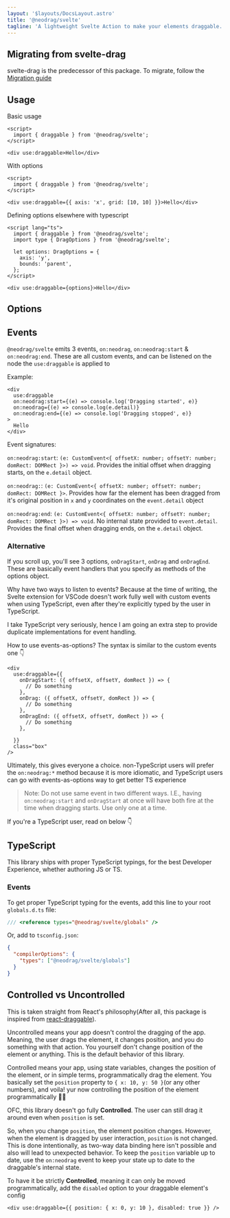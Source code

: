 ```yaml
---
layout: '$layouts/DocsLayout.astro'
title: '@neodrag/svelte'
tagline: 'A lightweight Svelte Action to make your elements draggable.'
---
```




## Migrating from svelte-drag

svelte-drag is the predecessor of this package. To migrate, follow the [Migration guide](migrating/svelte-drag)

## Usage

Basic usage

```svelte
<script>
  import { draggable } from '@neodrag/svelte';
</script>

<div use:draggable>Hello</div>
```

With options

```svelte
<script>
  import { draggable } from '@neodrag/svelte';
</script>

<div use:draggable={{ axis: 'x', grid: [10, 10] }}>Hello</div>
```

Defining options elsewhere with typescript

```svelte
<script lang="ts">
  import { draggable } from '@neodrag/svelte';
  import type { DragOptions } from '@neodrag/svelte';

  let options: DragOptions = {
    axis: 'y',
    bounds: 'parent',
  };
</script>

<div use:draggable={options}>Hello</div>
```

## Options

<Options />

## Events

`@neodrag/svelte` emits 3 events, `on:neodrag`, `on:neodrag:start` & `on:neodrag:end`. These are all custom events, and can be listened on the node the `use:draggable` is applied to

Example:

```svelte
<div
  use:draggable
  on:neodrag:start={(e) => console.log('Dragging started', e)}
  on:neodrag={(e) => console.log(e.detail)}
  on:neodrag:end={(e) => console.log('Dragging stopped', e)}
>
  Hello
</div>
```

Event signatures:

`on:neodrag:start`: `(e: CustomEvent<{ offsetX: number; offsetY: number; domRect: DOMRect }>) => void`. Provides the initial offset when dragging starts, on the `e.detail` object.

`on:neodrag:`: `(e: CustomEvent<{ offsetX: number; offsetY: number; domRect: DOMRect }>`. Provides how far the element has been dragged from it's original position in `x` and `y` coordinates on the `event.detail` object

`on:neodrag:end`: `(e: CustomEvent<{ offsetX: number; offsetY: number; domRect: DOMRect }>) => void`. No internal state provided to `event.detail`. Provides the final offset when dragging ends, on the `e.detail` object.

### Alternative

If you scroll up, you'll see 3 options, `onDragStart`, `onDrag` and `onDragEnd`. These are basically event handlers that you specify as methods of the options object.

Why have two ways to listen to events? Because at the time of writing, the Svelte extension for VSCode doesn't work fully well with custom events when using TypeScript, even after they're explicitly typed by the user in TypeScript.

I take TypeScript very seriously, hence I am going an extra step to provide duplicate implementations for event handling.

How to use events-as-options? The syntax is similar to the custom events one 👇

```svelte
<div
  use:draggable={{
    onDragStart: ({ offsetX, offsetY, domRect }) => {
      // Do something
    },
    onDrag: ({ offsetX, offsetY, domRect }) => {
      // Do something
    },
    onDragEnd: ({ offsetX, offsetY, domRect }) => {
      // Do something
    },

  }}
  class="box"
/>
```

Ultimately, this gives everyone a choice. non-TypeScript users will prefer the `on:neodrag:*` method because it is more idiomatic, and TypeScript users can go with events-as-options way to get better TS experience

> Note: Do not use same event in two different ways. I.E., having `on:neodrag:start` and `onDragStart` at once will have both fire at the time when dragging starts. Use only one at a time.

If you're a TypeScript user, read on below 👇

## TypeScript

This library ships with proper TypeScript typings, for the best Developer Experience, whether authoring JS or TS.

### Events

To get proper TypeScript typing for the events, add this line to your root `globals.d.ts` file:

```ts
/// <reference types="@neodrag/svelte/globals" />
```

Or, add to `tsconfig.json`:

```json
{
  "compilerOptions": {
    "types": ["@neodrag/svelte/globals"]
  }
}
```

<ExportedTypesMDX framework="svelte" />

## Controlled vs Uncontrolled

This is taken straight from React's philosophy(After all, this package is inspired from [react-draggable](https://github.com/react-grid-layout/react-draggable)).

Uncontrolled means your app doesn't control the dragging of the app. Meaning, the user drags the element, it changes position, and you do something with that action. You yourself don't change position of the element or anything. This is the default behavior of this library.

Controlled means your app, using state variables, changes the position of the element, or in simple terms, programmatically drag the element. You basically set the `position` property to `{ x: 10, y: 50 }`(or any other numbers), and voila! yur now controlling the position of the element programmatically 🥳🥳

OFC, this library doesn't go fully **Controlled**. The user can still drag it around even when `position` is set.

So, when you change `position`, the element position changes. However, when the element is dragged by user interaction, `position` is not changed. This is done intentionally, as two-way data binding here isn't possible and also will lead to unexpected behavior. To keep the `position` variable up to date, use the `on:neodrag` event to keep your state up to date to the draggable's internal state.

To have it be strictly **Controlled**, meaning it can only be moved programmatically, add the `disabled` option to your draggable element's config

```svelte
<div use:draggable={{ position: { x: 0, y: 10 }, disabled: true }} />
```
